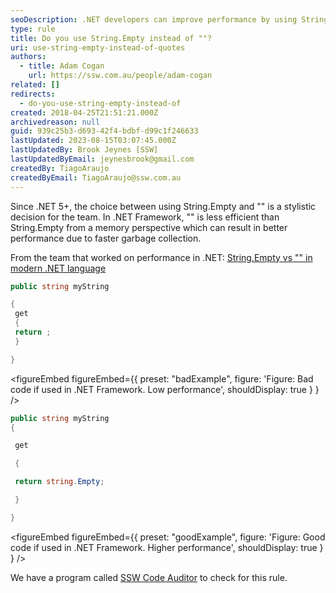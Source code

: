 ```yaml
---
seoDescription: .NET developers can improve performance by using String.Empty instead of "" in .NET Framework projects.
type: rule
title: Do you use String.Empty instead of ""?
uri: use-string-empty-instead-of-quotes
authors:
  - title: Adam Cogan
    url: https://ssw.com.au/people/adam-cogan
related: []
redirects:
  - do-you-use-string-empty-instead-of
created: 2018-04-25T21:51:21.000Z
archivedreason: null
guid: 939c25b3-d693-42f4-bdbf-d99c1f246633
lastUpdated: 2023-08-15T03:07:45.000Z
lastUpdatedBy: Brook Jeynes [SSW]
lastUpdatedByEmail: jeynesbrook@gmail.com
createdBy: TiagoAraujo
createdByEmail: TiagoAraujo@ssw.com.au
---
```


Since .NET 5+, the choice between using String.Empty and "" is a stylistic decision for the team. In .NET Framework, "" is less efficient than String.Empty from a memory perspective which can result in better performance due to faster garbage collection.

From the team that worked on performance in .NET: [String.Empty vs "" in modern .NET language](https://youtube.com/clip/UgkxIv8HnqTApTo6VOuEvBkAx3VnjY6RioCh)
```csharp
public string myString

{
 get
 {
 return ;
 }

}
```

<figureEmbed figureEmbed={{
  preset: "badExample",
  figure: 'Figure: Bad code if used in .NET Framework. Low performance',
  shouldDisplay: true
} } />


```csharp
public string myString
{

 get

 {

 return string.Empty;

 }

}
```

<figureEmbed figureEmbed={{
  preset: "goodExample",
  figure: 'Figure: Good code if used in .NET Framework. Higher performance',
  shouldDisplay: true
} } />


We have a program called [SSW Code Auditor](https://www.ssw.com.au/ssw/CodeAuditor/Rules.aspx#StringEmpty) to check for this rule.
